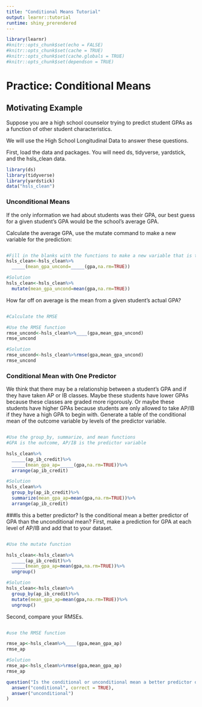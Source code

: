 ---
title: "Conditional Means Tutorial"
output: learnr::tutorial
runtime: shiny_prerendered
---

```{r setup, include=FALSE}
library(learnr)
#knitr::opts_chunk$set(echo = FALSE)
#knitr::opts_chunk$set(cache = TRUE)
#knitr::opts_chunk$set(cache.globals = TRUE)
#knitr::opts_chunk$set(dependson = TRUE)
```

# Practice: Conditional Means


## Motivating Example
Suppose you are a high school counselor trying to predict student GPAs as a function of other student characteristics. 

We will use the High School Longitudinal Data to answer these questions. 

First, load the data and packages. You will need ds, tidyverse, yardstick, and the hsls_clean data. 

```{r load_data, exercise=TRUE}
library(ds)
library(tidyverse)
library(yardstick)
data("hsls_clean")
```

### Unconditional Means 
If the only information we had about students was their GPA, our best guess for a given student's GPA would be the school's average GPA. 

Calculate the average GPA, use the mutate command to make a new variable for the prediction:  

```{r unconditional, exercise=TRUE, exercise.eval=TRUE}

```

```{r unconditional-hint}
#Fill in the blanks with the functions to make a new variable that is the mean of GPA
hsls_clean<-hsls_clean%>%
  _____(mean_gpa_uncond=_____(gpa,na.rm=TRUE))
```

```{r unconditional-solution, exercise.reveal_solution = TRUE}
#Solution
hsls_clean<-hsls_clean%>%
  mutate(mean_gpa_uncond=mean(gpa,na.rm=TRUE))
```

How far off on average is the mean from a given student's actual GPA? 

```{r rmse, exercise=TRUE, exercise.eval=TRUE, dependson = 3}

```

```{r rmse-hint-1}
#Calculate the RMSE 

```

```{r rmse-hint-2}
#Use the RMSE function
rmse_uncond<-hsls_clean%>%____(gpa,mean_gpa_uncond)
rmse_uncond
```

```{r rmse-solution, exercise.reveal_solution = TRUE}
#Solution
rmse_uncond<-hsls_clean%>%rmse(gpa,mean_gpa_uncond)
rmse_uncond
```

### Conditional Mean with One Predictor
We think that there may be a relationship between a student's GPA and if they have taken AP or IB classes. Maybe these students have lower GPAs because these classes are graded more rigorously. Or maybe these students have higher GPAs because students are only allowed to take AP/IB if they have a high GPA to begin with. Generate a table of the conditional mean of the outcome variable by levels of the predictor variable.

```{r conditional1, exercise=TRUE, exercise.eval=TRUE}

```

```{r conditional1-hint-1}
#Use the group_by, summarize, and mean functions
#GPA is the outcome, AP/IB is the predictor variable 
```

```{r conditional1-hint-2}
hsls_clean%>%
  _____(ap_ib_credit)%>%
  _____(mean_gpa_ap=_____(gpa,na.rm=TRUE))%>%
  arrange(ap_ib_credit)
```

```{r conditional1-solution, exercise.reveal_solution = TRUE}
#Solution
hsls_clean%>%
  group_by(ap_ib_credit)%>%
  summarize(mean_gpa_ap=mean(gpa,na.rm=TRUE))%>%
  arrange(ap_ib_credit)
```

###Is this a better predictor?
Is the conditional mean a better predictor of GPA than the unconditional mean? 
First, make a prediction for GPA at each level of AP/IB and add that to your dataset. 
```{r conditional_mutate1, exercise=TRUE, exercise.eval=TRUE}

```

```{r conditional_mutate1-hint-1}
#Use the mutate function

```

```{r conditional_mutate1-hint-2}
hsls_clean<-hsls_clean%>%
  _____(ap_ib_credit)%>%
  _____(mean_gpa_ap=mean(gpa,na.rm=TRUE))%>%
  ungroup()
```

```{r conditional_mutate1-solution, exercise.reveal_solution = TRUE}
#Solution
hsls_clean<-hsls_clean%>%
  group_by(ap_ib_credit)%>%
  mutate(mean_gpa_ap=mean(gpa,na.rm=TRUE))%>%
  ungroup()
```



Second, compare your RMSEs. 

```{r conditional1_rmse, exercise=TRUE, exercise.eval=TRUE}

```

```{r conditional1_rmse-hint-1}
#use the RMSE function
```

```{r conditional1_rmse-hint-2}
rmse_ap<-hsls_clean%>%____(gpa,mean_gpa_ap)
rmse_ap
```

```{r conditional1_rmse-solution, exercise.reveal_solution = TRUE}
#Solution
rmse_ap<-hsls_clean%>%rmse(gpa,mean_gpa_ap)
rmse_ap

```


```{r letter-a, echo=FALSE}
question("Is the conditional or unconditional mean a better predictor of student GPA in this case?",
  answer("conditional", correct = TRUE),
  answer("unconditional")
)
```



